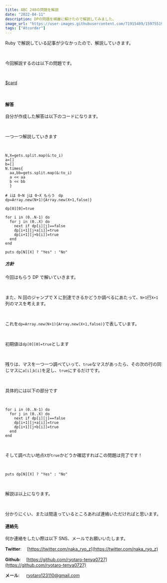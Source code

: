 ```yaml
---
title: ABC 240の問題を解説
date: "2022-04-11"
description: DPの問題を綺麗に解けたので解説してみました。
image_url: "https://user-images.githubusercontent.com/71915489/159755199-629aa3c9-46ef-4dfc-803e-667c1ef16b69.jpg"
tags: ["Atcorder"]
---
```


Ruby で解説している記事が少なかったので、解説していきます。

<br />

今回解説するのは以下の問題です。

<br />

[$card](https://atcoder.jp/contests/abc240/tasks/abc240_c)

<br />

#### 解答

自分が作成した解答は以下のコードになります。

<br />

一つ一つ解説していきます

<br />

```ruby{numberLines:true}
N,X=gets.split.map(&:to_i)
a=[]
b=[]
N.times{
  aa,bb=gets.split.map(&:to_i)
  a << aa
  b << bb
  }

# iは 0~N jは 0~X もらう　dp
dp=Array.new(N+1){Array.new(X+1,false)}

dp[0][0]=true

for i in (0..N-1) do
  for j in (0..X) do
    next if dp[i][j]==false
    dp[i+1][j+a[i]]=true
    dp[i+1][j+b[i]]=true
  end
end

puts dp[N][X] ? "Yes" : "No"
```

##### 方針

今回はもらう DP で解いていきます。

<br />

また、N 回のジャンプで X に到達できるかどうか調べるにあたって、`N+1`行`X+1`列のマスを考えます。

<br />

これを`dp=Array.new(N+1){Array.new(X+1,false)}`で表しています。

<br />

初期値は`dp[0][0]=true`とします

<br />

残りは、マスを一つ一つ調べていって、`true`なマスがあったら、その次の行の同じマスに`a[i]`,`b[i]`を足し、`true`にするだけです。

<br />

具体的には以下の部分です

<br />

```ruby{numberLines:true}
for i in (0..N-1) do
  for j in (0..X) do
    next if dp[i][j]==false
    dp[i+1][j+a[i]]=true
    dp[i+1][j+b[i]]=true
  end
end
```

<br />

そして調べたい地点`X`が`true`かどうか確認すればこの問題は完了です！

<br />

```ruby{numberLines:true}
puts dp[N][X] ? "Yes" : "No"
```

<br />

解説は以上になります。

<br />

分かりにくい、または間違っているところあれば連絡いただければと思います。

#### 連絡先

何か連絡をしたい際は以下 SNS、メールでお願いいたします。

**Twitter**: 　[https://twitter.com/naka_ryo_z](https://twitter.com/naka_ryo_z)

**Github**: 　[https://github.com/ryotaro-tenya0727](https://github.com/ryotaro-tenya0727)

**メール**: 　 ryotaro123110@gmail.com
